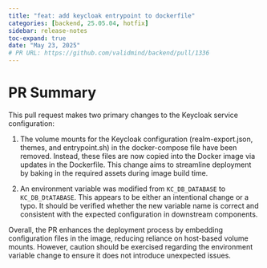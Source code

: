 ```yaml
---
title: "feat: add keycloak entrypoint to dockerfile"
categories: [backend, 25.05.04, hotfix]
sidebar: release-notes
toc-expand: true
date: "May 23, 2025"
# PR URL: https://github.com/validmind/backend/pull/1336
---
```

# PR Summary
This pull request makes two primary changes to the Keycloak service configuration:

1. The volume mounts for the Keycloak configuration (realm-export.json, themes, and entrypoint.sh) in the docker-compose file have been removed. Instead, these files are now copied into the Docker image via updates in the Dockerfile. This change aims to streamline deployment by baking in the required assets during image build time.

2. An environment variable was modified from `KC_DB_DATABASE` to `KC_DB_DtATABASE`. This appears to be either an intentional change or a typo. It should be verified whether the new variable name is correct and consistent with the expected configuration in downstream components.

Overall, the PR enhances the deployment process by embedding configuration files in the image, reducing reliance on host-based volume mounts. However, caution should be exercised regarding the environment variable change to ensure it does not introduce unexpected issues.